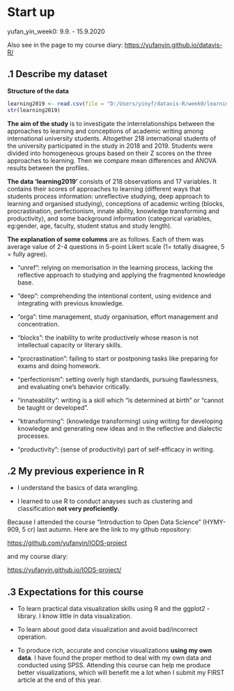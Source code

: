 # Start up

yufan_yin_week0: 9.9. - 15.9.2020

Also see in the page to my course diary: <https://yufanyin.github.io/datavis-R/>

## .1 Describe my dataset

**Structure of the data**

```{r}
learning2019 <- read.csv(file = "D:/Users/yinyf/datavis-R/week0/learning2019.csv", stringsAsFactors = TRUE) 
str(learning2019)
```

**The aim of the study** is to investigate the interrelationships between the approaches to learning and conceptions of academic writing among international university students. Altogether 218 international students of the university participated in the study in 2018 and 2019. Students were divided into homogeneous groups based on their Z scores on the three approaches to learning. Then we compare mean differences and ANOVA results between the profiles.

**The data 'learning2019'** consists of 218 observations and 17 variables. It contains their scores of approaches to learning (different ways that students process information: unreflective studying, deep approach to learning and organised studying), conceptions of academic writing (blocks, procrastination, perfectionism, innate ability, knowledge transforming and productivity), and some background information (categorical variables, eg:gender, age, faculty, student status and study length).

**The explanation of some columns** are as follows. Each of them was average value of 2-4 questions in 5-point Likert scale (1= totally disagree, 5 = fully agree).

- "unref": relying on memorisation in the learning process, lacking the reflective approach to studying and applying the fragmented knowledge base.

- "deep": comprehending the intentional content, using evidence and integrating with previous knowledge.

- "orga": time management, study organisation, effort management and concentration.

- "blocks": the inability to write productively whose reason is not intellectual capacity or literary skills.

- "procrastination": failing to start or postponing tasks like preparing for exams and doing homework.

- "perfectionism": setting overly high standards, pursuing flawlessness, and evaluating one’s behavior critically.

- "innateability": writing is a skill which "is determined at birth" or "cannot be taught or developed".

- "ktransforming": (knowledge transforming) using writing for developing knowledge and generating new ideas and in the reflective and dialectic processes.

- "productivity": (sense of productivity) part of self-efficacy in writing.

## .2 My previous experience in R

- I understand the basics of data wrangling.

- I learned to use R to conduct anayses such as clustering and classification **not very proficiently**.

Because I attended the course "Introduction to Open Data Science" (HYMY-909, 5 cr) last autumn. Here are the link to my github repository:

<https://github.com/yufanyin/IODS-project>

and my course diary:

<https://yufanyin.github.io/IODS-project/>

## .3 Expectations for this course

- To learn practical data visualization skills using R and the ggplot2 -library. I know little in data visualization.

- To learn about good data visualization and avoid bad/incorrect operation. 

- To produce rich, accurate and concise visualizations **using my own data**. I have found the proper method to deal with my own data and conducted using SPSS. Attending this course can help me produce better visualizations, which will benefit me a lot when I submit my FIRST article at the end of this year.


